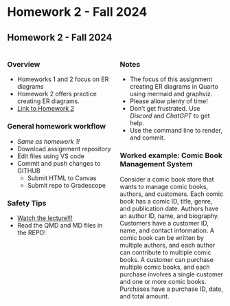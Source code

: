 # Homework 2 - Fall 2024

## Homework 2 - Fall 2024
:::: {.columns}

::: {.column width="50%"}
### Overview

* Homeworks 1 and 2 focus on ER diagrams
* Homework 2 offers practice creating ER diagrams.
* [Link to Homework 2](https://virginiacommonwealth.instructure.com/courses/105097/assignments/966518)

### General homework workflow
* *Same as homework 1!*
* Download assignment repository
* Edit files using VS code
* Commit and push changes to GITHUB
    * Submit HTML to Canvas
    * Submit repo to Gradescope

### Safety Tips
* [Watch the lecture!!!](https://virginiacommonwealth.instructure.com/courses/105097/pages/lecture-4-video-9){target="_blank"}
* Read the QMD and MD files in the REPO!

:::
::: {.column width="50%"}
### Notes
* The focus of this assignment creating ER diagrams in Quarto using mermaid and graphviz.
* Please allow plenty of time!
* Don't get frustrated.  Use *Discord* and *ChatGPT* to get help.
* Use the command line to render, and commit.

### Worked example: Comic Book Management System  
Consider a comic book store that wants to manage comic books, authors, and customers. Each comic book has a comic ID, title, genre, and publication date. Authors have an author ID, name, and biography. Customers have a customer ID, name, and contact information. A comic book can be written by multiple authors, and each author can contribute to multiple comic books. A customer can purchase multiple comic books, and each purchase involves a single customer and one or more comic books. Purchases have a purchase ID, date, and total amount.

:::
::::

